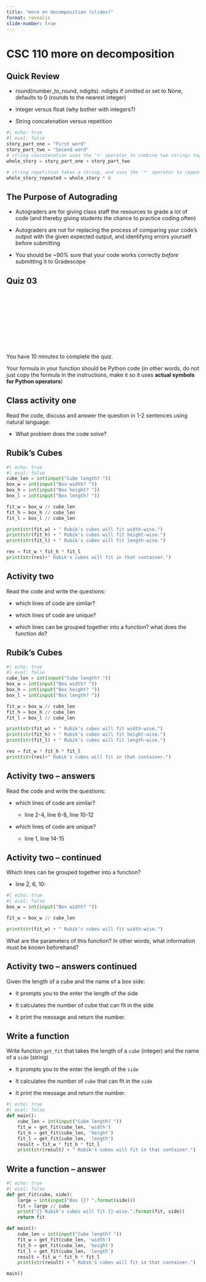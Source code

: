```yaml
---
title: "more on decomposition (slides)"
format: revealjs
slide-number: true
---
```


# CSC 110 more on decomposition

## Quick Review

-   round(number_to_round, ndigits). ndigits if omitted or set to None, defaults to 0 (rounds to the nearest integer)

-   integer versus float (why bother with integers?)

-   String concatenation versus repetition

```python
#| echo: true
#| eval: false
story_part_one = "First word"
story_part_two = "Second word"
# string concatenation uses the '+' operator to combine two strings together
whole_story = story_part_one + story_part_two

# string repetition takes a string, and uses the '*' operator to repeat it a number of times equal to an integer you specify
whole_story_repeated = whole_story * 6
```

## The Purpose of Autograding

-   Autograders are for giving class staff the resources to grade a lot of code (and thereby giving students the chance to practice coding often)

-   Autograders are not for replacing the process of comparing your code's output with the given expected output, and identifying errors yourself before submitting

-   You should be ~90% sure that your code works correctly *before* submitting it to Gradescope

## Quiz 03

<center>
<div class="cleanslate w24tz-current-time w24tz-large" style="display: inline-block !important; visibility: hidden !important; min-width:300px !important; min-height:145px !important;"><a href="//24timezones.com/Tucson/time" style="text-decoration: none" class="clock24" id="tz24-1695057604-c1393-eyJob3VydHlwZSI6IjEyIiwic2hvd2RhdGUiOiIwIiwic2hvd3NlY29uZHMiOiIwIiwiY29udGFpbmVyX2lkIjoiY2xvY2tfYmxvY2tfY2I2NTA4ODZjNDg0OWVlIiwidHlwZSI6ImRiIiwibGFuZyI6ImVuIn0=" title="World Time :: Tucson" target="_blank" rel="nofollow"></a>current time<div id="clock_block_cb650886c4849ee"></div></div>
<script type="text/javascript" src="//w.24timezones.com/l.js" async></script>
</center>

You have 10 minutes to complete the quiz.

Your formula in your function should be Python code (in other words, do not just copy the formula in the instructions, make it so it uses **actual symbols for Python operators**)

## Class activity one

Read the code, discuss and answer the question in 1-2 sentences using natural language:

-   What problem does the code solve?


## Rubik’s Cubes

```python
#| echo: true
#| eval: false
cube_len = int(input("Cube length? "))
box_w = int(input("Box width? "))
box_h = int(input("Box height? "))
box_l = int(input("Box length? "))

fit_w = box_w // cube_len
fit_h = box_h // cube_len
fit_l = box_l // cube_len

print(str(fit_w) + " Rubik's cubes will fit width-wise.")
print(str(fit_h) + " Rubik's cubes will fit height-wise.")
print(str(fit_l) + " Rubik's cubes will fit length-wise.")

res = fit_w * fit_h * fit_l
print(str(res)+" Rubik's cubes will fit in that container.")
```

## Activity two

Read the code and write the questions:

-   which lines of code are similar?

-   which lines of code are unique?

-   which lines can be grouped together into a function? what does the function do?


## Rubik’s Cubes

```python
#| echo: true
#| eval: false
cube_len = int(input("Cube length? "))
box_w = int(input("Box width? ")) 
box_h = int(input("Box height? "))
box_l = int(input("Box length? "))

fit_w = box_w // cube_len
fit_h = box_h // cube_len
fit_l = box_l // cube_len

print(str(fit_w) + " Rubik's cubes will fit width-wise.")
print(str(fit_h) + " Rubik's cubes will fit height-wise.")
print(str(fit_l) + " Rubik's cubes will fit length-wise.")

res = fit_w * fit_h * fit_l
print(str(res)+" Rubik's cubes will fit in that container.")
```

## Activity two -- answers

Read the code and write the questions:

-   which lines of code are similar? 

    -   line 2-4, line 6-8, line 10-12

-   which lines of code are unique? 

    -   line 1, line 14-15

## Activity two -- continued

Which lines can be grouped together into a function?

- line 2, 6, 10:

```python
#| echo: true
#| eval: false
box_w = int(input("Box width? ")) 

fit_w = box_w // cube_len

print(str(fit_w) + " Rubik's cubes will fit width-wise.")
```

What are the parameters of this function? In other words, what information must be known beforehand?

## Activity two -- answers continued

Given the length of a cube and the name of a box side:

-   It prompts you to the enter the length of the side

-   It calculates the number of cube that can fit in the side

-   It print the message and return the number.


## Write a function

Write function `get_fit` that takes the length of a `cube` (integer) and the name of a `side` (string)

-   It prompts you to the enter the length of the `side`

-   It calculates the number of `cube` that can fit in the `side`

-   It print the message and return the number.

```python
#| echo: true
#| eval: false
def main():
    cube_len = int(input("Cube length? "))
    fit_w = get_fit(cube_len, 'width')
    fit_h = get_fit(cube_len, 'height')
    fit_l = get_fit(cube_len, 'length')
    result = fit_w * fit_h * fit_l
    print(str(result) + " Rubik's cubes will fit in that container.")
```

## Write a function -- answer

```python
#| echo: true
#| eval: false
def get_fit(cube, side):
    large = int(input("Box {}? ".format(side)))
    fit = large // cube
    print("{} Rubik's cubes will fit {}-wise.".format(fit, side))
    return fit

def main():
    cube_len = int(input("Cube length? "))
    fit_w = get_fit(cube_len, 'width')
    fit_h = get_fit(cube_len, 'height')
    fit_l = get_fit(cube_len, 'length')
    result = fit_w * fit_h * fit_l
    print(str(result) + " Rubik's cubes will fit in that container.")

main()
```


